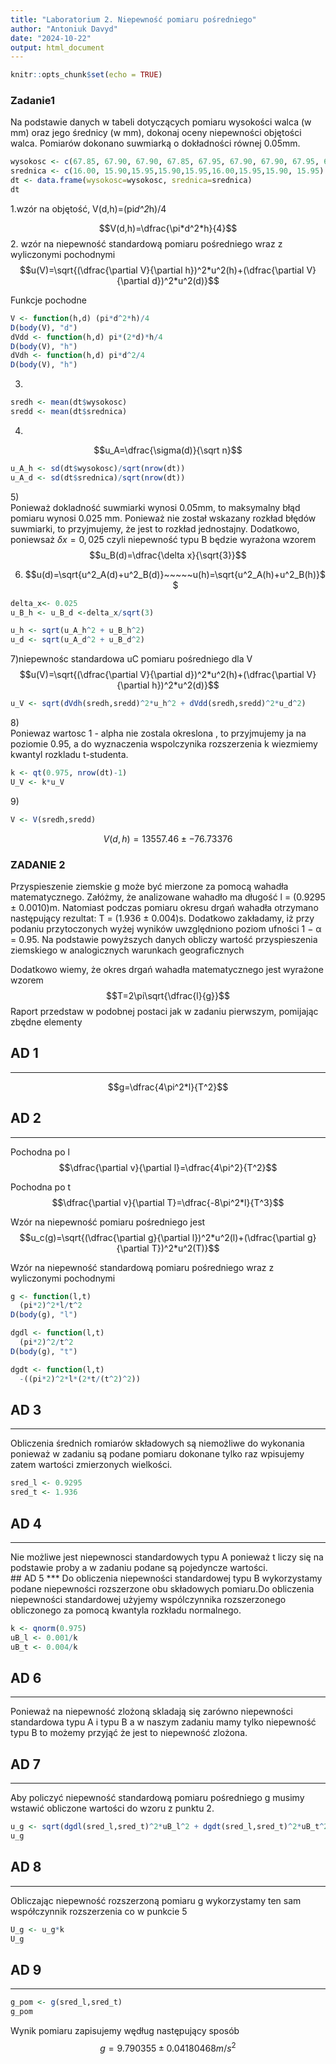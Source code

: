 ```yaml
---
title: "Laboratorium 2. Niepewność pomiaru pośredniego"
author: "Antoniuk Davyd"
date: "2024-10-22"
output: html_document
---
```


```r
knitr::opts_chunk$set(echo = TRUE)
```
### **Zadanie1**
Na podstawie danych w tabeli dotyczących pomiaru wysokości walca (w mm) oraz jego średnicy (w mm),
dokonaj oceny niepewności objętości walca. Pomiarów dokonano suwmiarką o dokładności równej 0.05mm.

```r
wysokosc <- c(67.85, 67.90, 67.90, 67.85, 67.95, 67.90, 67.90, 67.95, 67.90)
srednica <- c(16.00, 15.90,15.95,15.90,15.95,16.00,15.95,15.90, 15.95)
dt <- data.frame(wysokosc=wysokosc, srednica=srednica)
dt
```

1.wzór na objętość,
V(d,h)=(pi*d^2*h)/4

$$V(d,h)=\dfrac{\pi*d^2*h}{4}$$
2. wzór na niepewność standardową pomiaru pośredniego wraz z wyliczonymi pochodnymi
$$u(V)=\sqrt{(\dfrac{\partial V}{\partial h})^2*u^2(h)+(\dfrac{\partial V}{\partial d})^2*u^2(d)}$$

Funkcje pochodne
```r
V <- function(h,d) (pi*d^2*h)/4
D(body(V), "d")
dVdd <- function(h,d) pi*(2*d)*h/4
D(body(V), "h")
dVdh <- function(h,d) pi*d^2/4
D(body(V), "h")
```

3)
```r
sredh <- mean(dt$wysokosc)
sredd <- mean(dt$srednica)
```


4)

$$u_A=\dfrac{\sigma(d)}{\sqrt n}$$

```r
u_A_h <- sd(dt$wysokosc)/sqrt(nrow(dt))
u_A_d <- sd(dt$srednica)/sqrt(nrow(dt))
```

5)\
Ponieważ dokladność suwmiarki wynosi 0.05mm, to maksymalny błąd pomiaru wynosi 0.025 mm.
Ponieważ nie został wskazany rozkład błędów suwmiarki, to przyjmujemy, że jest to rozkład jednostajny.
Dodatkowo, poniewsaż $\delta x=0,025$ czyli niepewność typu B będzie wyrażona wzorem 
$$u_B(d)=\dfrac{\delta x}{\sqrt{3}}$$

6)
$$u(d)=\sqrt{u^2_A(d)+u^2_B(d)}~~~~~u(h)=\sqrt{u^2_A(h)+u^2_B(h)}$$
```r
delta_x<- 0.025
u_B_h <- u_B_d <-delta_x/sqrt(3)
```

```r
u_h <- sqrt(u_A_h^2 + u_B_h^2)
u_d <- sqrt(u_A_d^2 + u_B_d^2)
```

7)niepewnośc standardowa uC pomiaru pośredniego dla V\
$$u(V)=\sqrt{(\dfrac{\partial V}{\partial d})^2*u^2(h)+(\dfrac{\partial V}{\partial h})^2*u^2(d)}$$

```r
u_V <- sqrt(dVdh(sredh,sredd)^2*u_h^2 + dVdd(sredh,sredd)^2*u_d^2)
```

8)\
Poniewaz wartosc 1 - alpha nie zostala okreslona , to przyjmujemy ja na poziomie 0.95, a do wyznaczenia wspolczynika rozszerzenia k wiezmiemy kwantyl rozkladu t-studenta.

```r
k <- qt(0.975, nrow(dt)-1)
U_V <- k*u_V
```

9)\
```r
V <- V(sredh,sredd)
```


$$V(d,h)=13557.46\pm-76.73376$$


### **ZADANIE 2**

Przyspieszenie ziemskie g może być mierzone za pomocą wahadła matematycznego. Załóżmy, że analizowane
wahadło ma długość l = (0.9295 ± 0.0010)m. Natomiast podczas pomiaru okresu drgań wahadła otrzymano
następujący rezultat: T = (1.936 ± 0.004)s. Dodatkowo zakładamy, iż przy podaniu przytoczonych wyżej
wyników uwzględniono poziom ufności 1 − α = 0.95. Na podstawie powyższych danych obliczy wartość
przyspieszenia ziemskiego w analogicznych warunkach geograficznych

Dodatkowo wiemy, że okres drgań wahadła matematycznego jest wyrażone wzorem
$$T=2\pi\sqrt{\dfrac{l}{g}}$$
Raport przedstaw w podobnej postaci jak w zadaniu pierwszym, pomijając zbędne elementy\

## AD 1
***
$$g=\dfrac{4\pi^2*l}{T^2}$$


## AD 2
***

Pochodna po l
$$\dfrac{\partial v}{\partial l}=\dfrac{4\pi^2}{T^2}$$

Pochodna po t
$$\dfrac{\partial v}{\partial T}=\dfrac{-8\pi^2*l}{T^3}$$

Wzór na niepewność pomiaru pośredniego jest
$$u_c(g)=\sqrt{(\dfrac{\partial g}{\partial l})^2*u^2(l)+(\dfrac{\partial g}{\partial T})^2*u^2(T)}$$

Wzór na niepewność standardową pomiaru pośredniego wraz z wyliczonymi pochodnymi
```r
g <- function(l,t)
  (pi*2)^2*l/t^2
D(body(g), "l")
```

```r
dgdl <- function(l,t)
  (pi*2)^2/t^2
D(body(g), "t")
```

```r
dgdt <- function(l,t)
  -((pi*2)^2*l*(2*t/(t^2)^2))
```

## AD 3
***
Obliczenia średnich romiarów składowych są niemożliwe do wykonania ponieważ w zadaniu są podane pomiaru dokonane tylko raz wpisujemy zatem wartości zmierzonych wielkości.

```r
sred_l <- 0.9295
sred_t <- 1.936
```

## AD 4
***
Nie możliwe jest niepewnosci standardowych typu A ponieważ t liczy się na podstawie proby a w zadaniu podane są pojedyncze wartości.\
## AD 5
***
Do obliczenia niepewności standardowej typu B wykorzystamy podane niepewności rozszerzone obu składowych pomiaru.Do obliczenia niepewności standardowej użyjemy wspólczynnika rozszerzonego obliczonego za pomocą kwantyla rozkładu normalnego.\
```r
k <- qnorm(0.975)
uB_l <- 0.001/k
uB_t <- 0.004/k
```

## AD 6
***
Ponieważ na niepewność zlożoną skladają się zarówno niepewności standardowa typu A i typu B a w naszym 
zadaniu mamy tylko niepewność typu B to możemy przyjąć że jest to niepewność zlożona.\

## AD 7
***
Aby policzyć niepewność standardową pomiaru pośredniego g musimy wstawić obliczone wartości do wzoru z punktu 2.\

```r
u_g <- sqrt(dgdl(sred_l,sred_t)^2*uB_l^2 + dgdt(sred_l,sred_t)^2*uB_t^2)
u_g
```
## AD 8 
***
Obliczając niepewność rozszerzoną pomiaru g wykorzystamy ten sam współczynnik rozszerzenia co w punkcie 5\ 
```r
U_g <- u_g*k
U_g
```

## AD 9
***
```r
g_pom <- g(sred_l,sred_t)
g_pom
```

Wynik pomiaru zapisujemy wędług następujący sposób
$$g=9.790355\pm0.04180468 m/s^2$$
